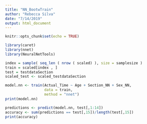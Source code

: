 ```yaml
---
title: "NN_BootwTrain"
author: "Rebecca Silva"
date: "7/14/2019"
output: html_document
---
```


```r
knitr::opts_chunk$set(echo = TRUE)
```

```r
library(caret)
library(nnet)
library(NeuralNetTools)
```

```r
index = sample( seq_len ( nrow ( scaled) ), size = samplesize ) 
train = scaled[index , ] 
test = testdataSection
scaled_test <- scaled_testdataSection
```

```r
model.nn <- train(Actual_Time ~ Age + Section_NN + Sex_NN,
                  data = train,
                  method = "nnet")
print(model.nn)
```


```r
predictions <- predict(model.nn, test[,1:14])
accuracy <- sum(predictions == test[,15])/length(test[,15])
print(accuracy)
```

